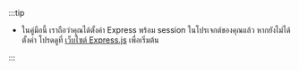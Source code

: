 :::tip

- ในคู่มือนี้ เราถือว่าคุณได้ตั้งค่า Express พร้อม session ในโปรเจกต์ของคุณแล้ว หากยังไม่ได้ตั้งค่า โปรดดูที่ [เว็บไซต์ Express.js](https://expressjs.com/) เพื่อเริ่มต้น

:::
